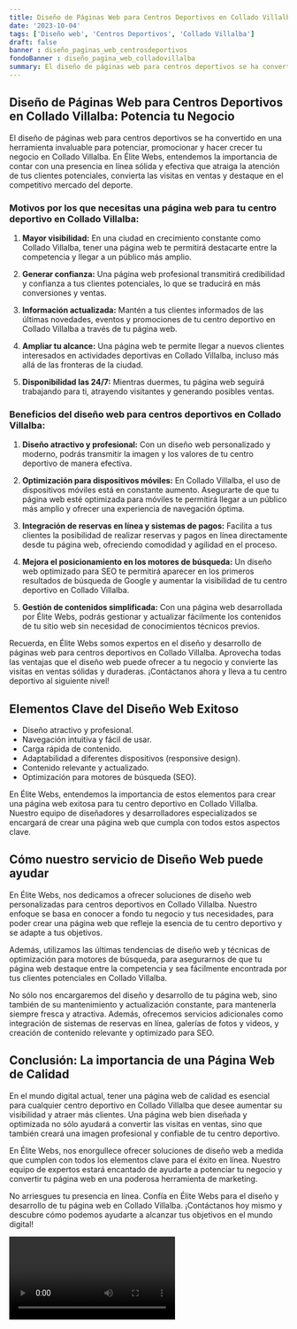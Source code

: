 ```yaml
---
title: Diseño de Páginas Web para Centros Deportivos en Collado Villalba
date: '2023-10-04'
tags: ['Diseño web', 'Centros Deportivos', 'Collado Villalba']
draft: false
banner : diseño_paginas_web_centrosdeportivos
fondoBanner : diseño_pagina_web_colladovillalba
summary: El diseño de páginas web para centros deportivos se ha convertido en una herramienta invaluable para potenciar, promocionar y hacer crecer tu negocio en Collado Villalba. En Élite Webs, entendemos la importancia de contar con una presencia en línea sólida y efectiva que atraiga la atención de tus clientes potenciales, convierta las visitas en ventas y destaque en el competitivo mercado del deporte.
---
```


## Diseño de Páginas Web para Centros Deportivos en Collado Villalba: Potencia tu Negocio

El diseño de páginas web para centros deportivos se ha convertido en una herramienta invaluable para potenciar, promocionar y hacer crecer tu negocio en Collado Villalba. En Élite Webs, entendemos la importancia de contar con una presencia en línea sólida y efectiva que atraiga la atención de tus clientes potenciales, convierta las visitas en ventas y destaque en el competitivo mercado del deporte.

### Motivos por los que necesitas una página web para tu centro deportivo en Collado Villalba:

1. **Mayor visibilidad:** En una ciudad en crecimiento constante como Collado Villalba, tener una página web te permitirá destacarte entre la competencia y llegar a un público más amplio.

2. **Generar confianza:** Una página web profesional transmitirá credibilidad y confianza a tus clientes potenciales, lo que se traducirá en más conversiones y ventas.

3. **Información actualizada:** Mantén a tus clientes informados de las últimas novedades, eventos y promociones de tu centro deportivo en Collado Villalba a través de tu página web. 

4. **Ampliar tu alcance:** Una página web te permite llegar a nuevos clientes interesados en actividades deportivas en Collado Villalba, incluso más allá de las fronteras de la ciudad.

5. **Disponibilidad las 24/7:** Mientras duermes, tu página web seguirá trabajando para ti, atrayendo visitantes y generando posibles ventas.

### Beneficios del diseño web para centros deportivos en Collado Villalba:

1. **Diseño atractivo y profesional:** Con un diseño web personalizado y moderno, podrás transmitir la imagen y los valores de tu centro deportivo de manera efectiva.

2. **Optimización para dispositivos móviles:** En Collado Villalba, el uso de dispositivos móviles está en constante aumento. Asegurarte de que tu página web esté optimizada para móviles te permitirá llegar a un público más amplio y ofrecer una experiencia de navegación óptima.

3. **Integración de reservas en línea y sistemas de pagos:** Facilita a tus clientes la posibilidad de realizar reservas y pagos en línea directamente desde tu página web, ofreciendo comodidad y agilidad en el proceso.

4. **Mejora el posicionamiento en los motores de búsqueda:** Un diseño web optimizado para SEO te permitirá aparecer en los primeros resultados de búsqueda de Google y aumentar la visibilidad de tu centro deportivo en Collado Villalba.

5. **Gestión de contenidos simplificada:** Con una página web desarrollada por Élite Webs, podrás gestionar y actualizar fácilmente los contenidos de tu sitio web sin necesidad de conocimientos técnicos previos.

Recuerda, en Élite Webs somos expertos en el diseño y desarrollo de páginas web para centros deportivos en Collado Villalba. Aprovecha todas las ventajas que el diseño web puede ofrecer a tu negocio y convierte las visitas en ventas sólidas y duraderas. ¡Contáctanos ahora y lleva a tu centro deportivo al siguiente nivel!

<GifSeo />

<Cta />

## Elementos Clave del Diseño Web Exitoso

- Diseño atractivo y profesional.
- Navegación intuitiva y fácil de usar.
- Carga rápida de contenido.
- Adaptabilidad a diferentes dispositivos (responsive design).
- Contenido relevante y actualizado.
- Optimización para motores de búsqueda (SEO).

En Élite Webs, entendemos la importancia de estos elementos para crear una página web exitosa para tu centro deportivo en Collado Villalba. Nuestro equipo de diseñadores y desarrolladores especializados se encargará de crear una página web que cumpla con todos estos aspectos clave.

## Cómo nuestro servicio de Diseño Web puede ayudar

En Élite Webs, nos dedicamos a ofrecer soluciones de diseño web personalizadas para centros deportivos en Collado Villalba. Nuestro enfoque se basa en conocer a fondo tu negocio y tus necesidades, para poder crear una página web que refleje la esencia de tu centro deportivo y se adapte a tus objetivos.

Además, utilizamos las últimas tendencias de diseño web y técnicas de optimización para motores de búsqueda, para asegurarnos de que tu página web destaque entre la competencia y sea fácilmente encontrada por tus clientes potenciales en Collado Villalba.

No sólo nos encargaremos del diseño y desarrollo de tu página web, sino también de su mantenimiento y actualización constante, para mantenerla siempre fresca y atractiva. Además, ofrecemos servicios adicionales como integración de sistemas de reservas en línea, galerías de fotos y videos, y creación de contenido relevante y optimizado para SEO.

## Conclusión: La importancia de una Página Web de Calidad

En el mundo digital actual, tener una página web de calidad es esencial para cualquier centro deportivo en Collado Villalba que desee aumentar su visibilidad y atraer más clientes. Una página web bien diseñada y optimizada no sólo ayudará a convertir las visitas en ventas, sino que también creará una imagen profesional y confiable de tu centro deportivo.

En Élite Webs, nos enorgullece ofrecer soluciones de diseño web a medida que cumplen con todos los elementos clave para el éxito en línea. Nuestro equipo de expertos estará encantado de ayudarte a potenciar tu negocio y convertir tu página web en una poderosa herramienta de marketing.

No arriesgues tu presencia en línea. Confía en Élite Webs para el diseño y desarrollo de tu página web en Collado Villalba. ¡Contáctanos hoy mismo y descubre cómo podemos ayudarte a alcanzar tus objetivos en el mundo digital!

<Video />

<CtaBot job='Centros Deportivos' city='Collado Villalba'/>

<Gmaps query='Collado Villalba+españa+maps' />